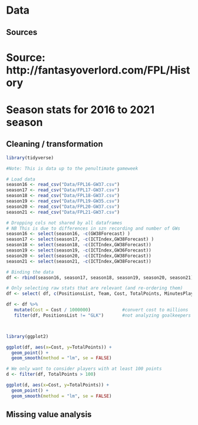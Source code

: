 # Data 

## Sources

# Source: http://fantasyoverlord.com/FPL/History
# Season stats for 2016 to 2021 season

## Cleaning / transformation



```r
library(tidyverse)

#Note: This is data up to the penultimate gameweek

# Load data
season16 <- read_csv("Data/FPL16-GW37.csv")
season17 <- read_csv("Data/FPL17-GW37.csv")
season18 <- read_csv("Data/FPL18-GW37.csv")
season19 <- read_csv("Data/FPL19-GW35.csv")
season20 <- read_csv("Data/FPL20-GW37.csv")
season21 <- read_csv("Data/FPL21-GW37.csv")

# Dropping cols not shared by all dataframes
# NB This is due to differences in szn recording and number of GWs
season16 <- select(season16, -c(GW38Forecast) )
season17 <- select(season17, -c(ICTIndex,GW38Forecast) )
season18 <- select(season18, -c(ICTIndex,GW38Forecast))
season19 <- select(season19, -c(ICTIndex,GW36Forecast))
season20 <- select(season20, -c(ICTIndex,GW38Forecast))
season21 <- select(season21, -c(ICTIndex,GW38Forecast))

# Binding the data
df <- rbind(season16, season17, season18, season19, season20, season21)

# Only selecting raw stats that are relevant (and re-ordering them)
df <- select( df, c(PositionsList, Team, Cost, TotalPoints, MinutesPlayed, AveragePoints, GoalsScored, GoalsScoredPoints, Assists, CleanSheets, CleanSheetPoints, GoalsConceded, GoalsConcededPoints, PenaltiesMissed, OwnGoals, YellowCards, RedCards, Bonus, SelectedByPercent, LastSeasonPoints ))

df <- df %>% 
   mutate(Cost = Cost / 1000000)            #convert cost to millions
   filter(df, PositionsList != "GLK")       #not analyzing goalkeepers




```

```r

library(ggplot2)

ggplot(df, aes(x=Cost, y=TotalPoints)) + 
  geom_point() +
  geom_smooth(method = "lm", se = FALSE)

```

```r

# We only want to consider players with at least 100 points
d <- filter(df, TotalPoints > 100)

ggplot(d, aes(x=Cost, y=TotalPoints)) + 
  geom_point() +
  geom_smooth(method = "lm", se = FALSE)

```

## Missing value analysis


